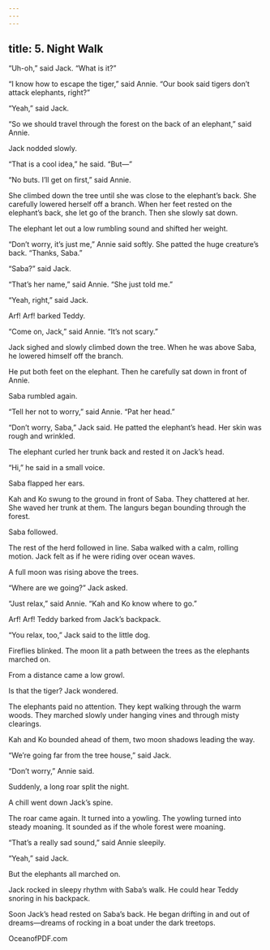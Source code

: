 ```yaml
---
---
---
```

title: 5. Night Walk
---



“Uh-oh,” said Jack. “What is it?”

“I know how to escape the tiger,” said Annie. “Our book said tigers don’t attack elephants, right?”

“Yeah,” said Jack.

“So we should travel through the forest on the back of an elephant,” said Annie.

Jack nodded slowly.

“That is a cool idea,” he said. “But—”

“No buts. I’ll get on first,” said Annie.

She climbed down the tree until she was close to the elephant’s back. She carefully lowered herself off a branch. When her feet rested on the elephant’s back, she let go of the branch. Then she slowly sat down.

The elephant let out a low rumbling sound and shifted her weight.

“Don’t worry, it’s just me,” Annie said softly. She patted the huge creature’s back. “Thanks, Saba.”

“Saba?” said Jack.

“That’s her name,” said Annie. “She just told me.”

“Yeah, right,” said Jack.

Arf! Arf! barked Teddy.

“Come on, Jack,” said Annie. “It’s not scary.”

Jack sighed and slowly climbed down the tree. When he was above Saba, he lowered himself off the branch.

He put both feet on the elephant. Then he carefully sat down in front of Annie.



Saba rumbled again.

“Tell her not to worry,” said Annie. “Pat her head.”

“Don’t worry, Saba,” Jack said. He patted the elephant’s head. Her skin was rough and wrinkled.

The elephant curled her trunk back and rested it on Jack’s head.

“Hi,” he said in a small voice.

Saba flapped her ears.

Kah and Ko swung to the ground in front of Saba. They chattered at her. She waved her trunk at them. The langurs began bounding through the forest.

Saba followed.

The rest of the herd followed in line. Saba walked with a calm, rolling motion. Jack felt as if he were riding over ocean waves.

A full moon was rising above the trees.

“Where are we going?” Jack asked.

“Just relax,” said Annie. “Kah and Ko know where to go.”

Arf! Arf! Teddy barked from Jack’s backpack.

“You relax, too,” Jack said to the little dog.

Fireflies blinked. The moon lit a path between the trees as the elephants marched on.

From a distance came a low growl.

Is that the tiger? Jack wondered.

The elephants paid no attention. They kept walking through the warm woods. They marched slowly under hanging vines and through misty clearings.

Kah and Ko bounded ahead of them, two moon shadows leading the way.

“We’re going far from the tree house,” said Jack.

“Don’t worry,” Annie said.

Suddenly, a long roar split the night.

A chill went down Jack’s spine.

The roar came again. It turned into a yowling. The yowling turned into steady moaning. It sounded as if the whole forest were moaning.

“That’s a really sad sound,” said Annie sleepily.

“Yeah,” said Jack.

But the elephants all marched on.

Jack rocked in sleepy rhythm with Saba’s walk. He could hear Teddy snoring in his backpack.

Soon Jack’s head rested on Saba’s back. He began drifting in and out of dreams—dreams of rocking in a boat under the dark treetops.

OceanofPDF.com